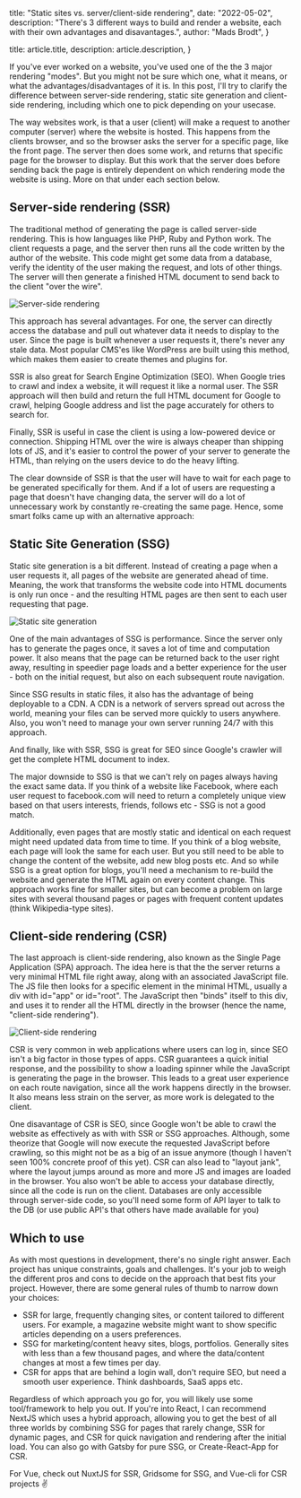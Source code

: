 
  title: "Static sites vs. server/client-side rendering",
  date: "2022-05-02",
  description:
    "There's 3 different ways to build and render a website, each with their own advantages and disavantages.",
  author: "Mads Brodt",
}

  title: article.title,
  description: article.description,
}


If you've ever worked on a website, you've used one of the the 3 major rendering "modes". But you might not be sure which one, what it means, or what the advantages/disadvantages of it is. In this post, I'll try to clarify the difference between server-side rendering, static site generation and client-side rendering, including which one to pick depending on your usecase.

The way websites work, is that a user (client) will make a request to another computer (server) where the website is hosted. This happens from the clients browser, and so the browser asks the server for a specific page, like the front page. The server then does some work, and returns that specific page for the browser to display. But this work that the server does before sending back the page is entirely dependent on which rendering mode the website is using. More on that under each section below.

## Server-side rendering (SSR)

The traditional method of generating the page is called server-side rendering. This is how languages like PHP, Ruby and Python work. The client requests a page, and the server then runs all the code written by the author of the website. This code might get some data from a database, verify the identity of the user making the request, and lots of other things. The server will then generate a finished HTML document to send back to the client "over the wire".

![Server-side rendering](/post_images/ssr.png)

This approach has several advantages. For one, the server can directly access the database and pull out whatever data it needs to display to the user. Since the page is built whenever a user requests it, there's never any stale data. Most popular CMS'es like WordPress are built using this method, which makes them easier to create themes and plugins for.

SSR is also great for Search Engine Optimization (SEO). When Google tries to crawl and index a website, it will request it like a normal user. The SSR approach will then build and return the full HTML document for Google to crawl, helping Google address and list the page accurately for others to search for.

Finally, SSR is useful in case the client is using a low-powered device or connection. Shipping HTML over the wire is always cheaper than shipping lots of JS, and it's easier to control the power of your server to generate the HTML, than relying on the users device to do the heavy lifting.

The clear downside of SSR is that the user will have to wait for each page to be generated specifically for them. And if a lot of users are requesting a page that doesn't have changing data, the server will do a lot of unnecessary work by constantly re-creating the same page. Hence, some smart folks came up with an alternative approach:

## Static Site Generation (SSG)

Static site generation is a bit different. Instead of creating a page when a user requests it, all pages of the website are generated ahead of time. Meaning, the work that transforms the website code into HTML documents is only run once - and the resulting HTML pages are then sent to each user requesting that page.

![Static site generation](/post_images/ssg.png)

One of the main advantages of SSG is performance. Since the server only has to generate the pages once, it saves a lot of time and computation power. It also means that the page can be returned back to the user right away, resulting in speedier page loads and a better experience for the user - both on the initial request, but also on each subsequent route navigation.

Since SSG results in static files, it also has the advantage of being deployable to a CDN. A CDN is a network of servers spread out across the world, meaning your files can be served more quickly to users anywhere. Also, you won't need to manage your own server running 24/7 with this approach.

And finally, like with SSR, SSG is great for SEO since Google's crawler will get the complete HTML document to index.

The major downside to SSG is that we can't rely on pages always having the exact same data. If you think of a website like Facebook, where each user request to facebook.com will need to return a completely unique view based on that users interests, friends, follows etc - SSG is not a good match.

Additionally, even pages that are mostly static and identical on each request might need updated data from time to time. If you think of a blog website, each page will look the same for each user. But you still need to be able to change the content of the website, add new blog posts etc. And so while SSG is a great option for blogs, you'll need a mechanism to re-build the website and generate the HTML again on every content change. This approach works fine for smaller sites, but can become a problem on large sites with several thousand pages or pages with frequent content updates (think Wikipedia-type sites).

## Client-side rendering (CSR)

The last approach is client-side rendering, also known as the Single Page Application (SPA) approach. The idea here is that the the server returns a very minimal HTML file right away, along with an associated JavaScript file. The JS file then looks for a specific element in the minimal HTML, usually a div with id="app" or id="root". The JavaScript then "binds" itself to this div, and uses it to render all the HTML directly in the browser (hence the name, "client-side rendering").

![Client-side rendering](/post_images/csr.png)

CSR is very common in web applications where users can log in, since SEO isn't a big factor in those types of apps. CSR guarantees a quick initial response, and the possibility to show a loading spinner while the JavaScript is generating the page in the browser. This leads to a great user experience on each route navigation, since all the work happens directly in the browser. It also means less strain on the server, as more work is delegated to the client.

One disavantage of CSR is SEO, since Google won't be able to crawl the website as effectively as with with SSR or SSG approaches. Although, some theorize that Google will now execute the requested JavaScript before crawling, so this might not be as a big of an issue anymore (though I haven't seen 100% concrete proof of this yet). CSR can also lead to "layout jank", where the layout jumps around as more and more JS and images are loaded in the browser. You also won't be able to access your database directly, since all the code is run on the client. Databases are only accessible through server-side code, so you'll need some form of API layer to talk to the DB (or use public API's that others have made available for you)

## Which to use

As with most questions in development, there's no single right answer. Each project has unique constraints, goals and challenges. It's your job to weigh the different pros and cons to decide on the approach that best fits your project. However, there are some general rules of thumb to narrow down your choices:

- SSR for large, frequently changing sites, or content tailored to different users. For example, a magazine website might want to show specific articles depending on a users preferences.
- SSG for marketing/content heavy sites, blogs, portfolios. Generally sites with less than a few thousand pages, and where the data/content changes at most a few times per day.
- CSR for apps that are behind a login wall, don't require SEO, but need a smooth user experience. Think dashboards, SaaS apps etc.

Regardless of which approach you go for, you will likely use some tool/framework to help you out. If you're into React, I can recommend NextJS which uses a hybrid approach, allowing you to get the best of all three worlds by combining SSG for pages that rarely change, SSR for dynamic pages, and CSR for quick navigation and rendering after the initial load. You can also go with Gatsby for pure SSG, or Create-React-App for CSR.

For Vue, check out NuxtJS for SSR, Gridsome for SSG, and Vue-cli for CSR projects ✌
